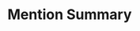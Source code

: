 ---
title: "Mention Summary"
description:
  "Get the ranking, summary of the mention activity on Twitter in the last
  twenty four hours."
api: "GET https://api.invezo.com/v1/social/mentions_summary"
---